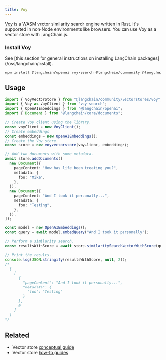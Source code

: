 ```yaml
---
title: Voy
---
```


[Voy](https://github.com/tantaraio/voy) is a WASM vector similarity search engine written in Rust.
It's supported in non-Node environments like browsers. You can use Voy as a vector store with LangChain.js.

### Install Voy

<Tip>
See [this section for general instructions on installing LangChain packages](/oss/langchain/install).
</Tip>

```bash npm
npm install @langchain/openai voy-search @langchain/community @langchain/core
```

## Usage

```typescript
import { VoyVectorStore } from "@langchain/community/vectorstores/voy";
import { Voy as VoyClient } from "voy-search";
import { OpenAIEmbeddings } from "@langchain/openai";
import { Document } from "@langchain/core/documents";

// Create Voy client using the library.
const voyClient = new VoyClient();
// Create embeddings
const embeddings = new OpenAIEmbeddings();
// Create the Voy store.
const store = new VoyVectorStore(voyClient, embeddings);

// Add two documents with some metadata.
await store.addDocuments([
  new Document({
    pageContent: "How has life been treating you?",
    metadata: {
      foo: "Mike",
    },
  }),
  new Document({
    pageContent: "And I took it personally...",
    metadata: {
      foo: "Testing",
    },
  }),
]);

const model = new OpenAIEmbeddings();
const query = await model.embedQuery("And I took it personally");

// Perform a similarity search.
const resultsWithScore = await store.similaritySearchVectorWithScore(query, 1);

// Print the results.
console.log(JSON.stringify(resultsWithScore, null, 2));
/*
  [
    [
      {
        "pageContent": "And I took it personally...",
        "metadata": {
          "foo": "Testing"
        }
      },
      0
    ]
  ]
*/
```

## Related

- Vector store [conceptual guide](/oss/integrations/vectorstores)
- Vector store [how-to guides](/oss/integrations/vectorstores)
